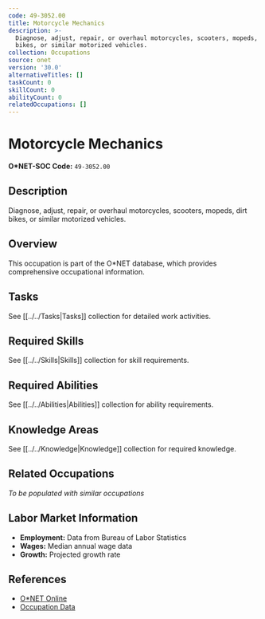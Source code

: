 ```yaml
---
code: 49-3052.00
title: Motorcycle Mechanics
description: >-
  Diagnose, adjust, repair, or overhaul motorcycles, scooters, mopeds, dirt
  bikes, or similar motorized vehicles.
collection: Occupations
source: onet
version: '30.0'
alternativeTitles: []
taskCount: 0
skillCount: 0
abilityCount: 0
relatedOccupations: []
---
```

# Motorcycle Mechanics

**O*NET-SOC Code:** `49-3052.00`

## Description

Diagnose, adjust, repair, or overhaul motorcycles, scooters, mopeds, dirt bikes, or similar motorized vehicles.

## Overview

This occupation is part of the O*NET database, which provides comprehensive occupational information.

## Tasks

See [[../../Tasks|Tasks]] collection for detailed work activities.

## Required Skills

See [[../../Skills|Skills]] collection for skill requirements.

## Required Abilities

See [[../../Abilities|Abilities]] collection for ability requirements.

## Knowledge Areas

See [[../../Knowledge|Knowledge]] collection for required knowledge.

## Related Occupations

*To be populated with similar occupations*

## Labor Market Information

- **Employment:** Data from Bureau of Labor Statistics
- **Wages:** Median annual wage data
- **Growth:** Projected growth rate

## References

- [O*NET Online](https://www.onetonline.org/link/summary/49-3052.00)
- [Occupation Data](https://www.onetcenter.org/)
